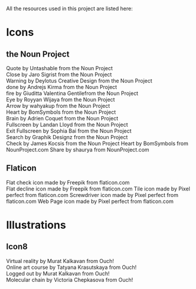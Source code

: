 All the resources used in this project are listed here:

# Icons

## the Noun Project

Quote by Untashable from the Noun Project  
Close by Jaro Sigrist from the Noun Project  
Warning by Deylotus Creative Design from the Noun Project  
done by Andrejs Kirma from the Noun Project  
fire by Giuditta Valentina Gentilefrom the Noun Project  
Eye by Royyan Wijaya from the Noun Project  
Arrow by wahyakup from the Noun Project  
Heart by BomSymbols from the Noun Project  
Brain by Adrien Coquet from the Noun Project  
Fullscreen by Landan Lloyd from the Noun Project  
Exit Fullscreen by Sophia Bai from the Noun Project  
Search by Graphik Designz from the Noun Project  
Check by James Kocsis from the Noun Project
Heart by BomSymbols from NounProject.com
Share by shaurya from NounProject.com

## Flaticon

Flat check icon made by Freepik from flaticon.com  
Flat decline icon made by Freepik from flaticon.com
Tile icon made by Pixel perfect from flaticon.com
Screwdriver icon made by Pixel perfect from flaticon.com
Web Page icon made by Pixel perfect from flaticon.com

# Illustrations

## Icon8

Virtual reality by Murat Kalkavan from Ouch!  
Online art course by Tatyana Krasutskaya from Ouch!  
Logged out by Murat Kalkavan from Ouch!  
Molecular chain by Victoria Chepkasova from Ouch!
